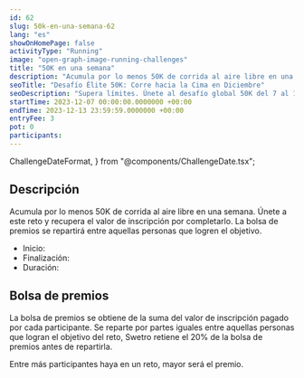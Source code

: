 ```yaml
---
id: 62
slug: 50k-en-una-semana-62
lang: "es"
showOnHomePage: false
activityType: "Running"
image: "open-graph-image-running-challenges"
title: "50K en una semana"
description: "Acumula por lo menos 50K de corrida al aire libre en una semana. Únete a este reto y recupera el valor de inscripción por completarlo. La bolsa de premios se repartirá entre aquellas personas que logren el objetivo."
seoTitle: "Desafío Élite 50K: Corre hacia la Cima en Diciembre"
seoDescription: "Supera límites. Únete al desafío global 50K del 7 al 13 de diciembre. Corre, conquista, y gana premios. ¡Participa desde cualquier lugar del mundo!"
startTime: 2023-12-07 00:00:00.0000000 +00:00
endTime: 2023-12-13 23:59:59.0000000 +00:00
entryFee: 3
pot: 0
participants:
---
```


  ChallengeDateFormat,
} from "@components/ChallengeDate.tsx";

## Descripción

Acumula por lo menos 50K de corrida al aire libre en una semana. Únete a este reto y recupera el valor de inscripción por completarlo. La bolsa de premios se repartirá entre aquellas personas que logren el objetivo.

- Inicio: <ChallengeDate date={frontmatter.startTime} lang={frontmatter.lang} dateFormat={ChallengeDateFormat.Long} client:load />
- Finalización: <ChallengeDate date={frontmatter.endTime} lang={frontmatter.lang} dateFormat={ChallengeDateFormat.Long} client:load />
- Duración: <ChallengeDuration startTime={frontmatter.startTime} endTime={frontmatter.endTime} lang={frontmatter.lang} client:load />

## Bolsa de premios

La bolsa de premios se obtiene de la suma del valor de inscripción pagado por cada participante. Se reparte por partes iguales entre aquellas personas que logran el objetivo del reto, Swetro retiene el 20% de la bolsa de premios antes de repartirla.

Entre más participantes haya en un reto, mayor será el premio.
